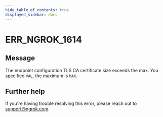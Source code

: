 ```yaml
---
hide_table_of_contents: true
displayed_sidebar: docs
---
```



# ERR_NGROK_1614

## Message

The endpoint configuration TLS CA certificate size exceeds the max. You specified `VAL`, the maximum is `MAX`.

<ErrorDetails error="err_ngrok_1614" />

## Further help

If you're having trouble resolving this error, please reach out to [support@ngrok.com](mailto:support@ngrok.com?subject=Help%20with%20ERR_NGROK_1614).
